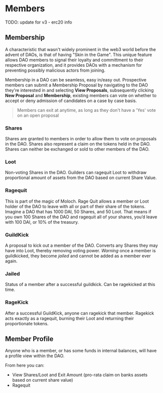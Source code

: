# Members

TODO: update for v3 - erc20 info

## Membership

A characteristic that wasn't widely prominent in the web3 world before the advent of DAOs, is that of having "Skin in the Game". This unique feature allows DAO members to signal their loyalty and committment to their respective organization, and it provides DAOs with a mechanism for preventing possibly malicious actors from joining.

Membership in a DAO can be seamless, easy in/easy out. Prospective members can submit a Membership Proposal by navigating to the DAO they're interested in and selecting **View Proposals**, subsequently clicking **New Proposal** and **Membership**, existing members can vote on whether to accept or deny admission of candidates on a case by case basis.

> Members can exit at anytime, as long as they don't have a 'Yes' vote on an open proposal

### Shares

Shares are granted to members in order to allow them to vote on proposals in the DAO. Shares also represent a claim on the tokens held in the DAO. Shares can neither be exchanged or sold to other members of the DAO.

### Loot

Non-voting Shares in the DAO. Guilders can ragequit Loot to withdraw proportional amount of assets from the DAO based on current Share Value.

### Ragequit

This is part of the magic of Moloch. Rage Quit allows a member or Loot holder of the DAO to leave with all or part of their share of the tokens. Imagine a DAO that has 1000 DAI, 50 Shares, and 50 Loot. That means if you own 100 Shares of the DAO and ragequit all of your shares, you’d leave with 100 DAI, or 10% of the treasury.

### GuildKick

A proposal to kick out a member of the DAO. Converts any Shares they may have into Loot, thereby removing voting power. _Warning_ once a member is guildkicked, they become _jailed_ and cannot be added as a member ever again.

### Jailed

Status of a member after a successful guildkick. Can be ragekicked at this time.

### RageKick

After a successful GuildKick, anyone can ragekick that member. Ragekick acts exactly as a ragequit, burning their Loot and returning their proportionate tokens.

## Member Profile

Anyone who is a member, or has some funds in internal balances, will have a profile view within the DAO.

From here you can:

- View Shares/Loot and Exit Amount (pro-rata claim on banks assets based on current share value)
- Ragequit
